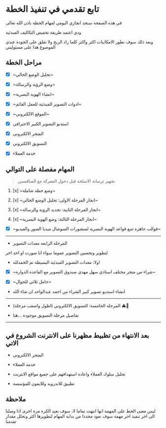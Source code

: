 # تابع تقدمي في تنفيذ الخطة

في هذه الصفحة ستجد انجازي اليومي لمهام الخطة باذن الله تعالى

ودي اعتمد طريقة تخفيض التكاليف المبدئية

وبعد ذلك سوف نطور الامكانيات اكثر واكثر كلما زاد الربح ولا تقلق على الجودة عندي الموضوع هذا على مسئوليتي


## مراحل الخطة

- [x] ~تحليل الوضع الحالي~

- [x] ~وضع الرؤية والرسالة~

- [x] ~انشاء الهوية البصرية~

- [x] ~ادوات التصوير المبدئية للعمل القائم~

- [x] ~الموقع الالكتروني~

- [x] استديو التصوير الكبير الاحترافي

- [x] المتجر الالكتروني

- [x] التسويق الالكتروني

- [x] خدمة العملاء


## المهام مفصلة على التوالي

> تجهيز ترسانة الاسلحة قبل دخول المعركة مع المنافسين


1. [x] ~وضع خطة شاملة~

2. [x] ~انجاز المرحلة الاولى: تحليل الوضع الحالي~

3. [x] ~انجاز المرحلة الثانية: تحديد الرؤية والرسالة~

4. [x] ~انجاز المرحلة الثالثة: وضع الهوية البصرية~

* [x] ~قوالب جاهزة تتبع قواعد الهوية البصرية لمنشورات السوشال ميديا الصور والفيديو~

---

* المرحلة الرابعة معدات التصوير 

لتطوير وتحسين التصوير عموما سواء انا صورت او احد اخر

- اولا: معدات التصوير المبدئية البسيطة تم الحمدلله

* [x] ~شراء من متجر مختلف استاذي سهل مهدي صندوق التصوير مع القاعدة الدوارة~

* [x] ~حامل ثلاثي للجوال~

-  انشاء استديو تصوير كبير الشراء من احمد عبدالواحد ان شاء الله

---


* المرحلة الخامسة: التسويق الالكتروني (اطول واصعب مرحلة) <span >⚠️👷</span>




* تفاصيل مرحلة التسويق موجودة <Link  href="/marketing">...هنا</Link> 

---

## بعد الانتهاء من تظبيط مظهرنا على الانترنت الشروع في الاتي

* المتجر الالكتروني

* خدمة العملاء

* تحليل سلوك العملاء واعادة استهدافهم على جميع مواقع الانترنت

* تطبيق للاندرويد وللايفون للمؤسسة

## ملاحظة

 
<Callout type="info" emoji="ℹ️">
  ليس معنى الخط على المهمة انها انتهت تماما لا، سوف نعيد الكرة مرة اخرى اذا وصلنا الى اخر تنفيذ اخر مهمة سوف نعود مجددا من بداية المهام لتطويرها اكثر ونحلل مقدار تقدمنا
</Callout>